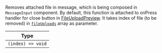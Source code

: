 Removes attached file in message, which is being composed in `MessageInput` component. By default, this function is attached to onPress handler for close button in [FileUploadPreview](../core-components/channel#fileuploadpreview).
It takes index of file (to be removed) in [`fileUploads`](../../contexts/message-input-context#fileuploads) array as parameter.

| Type |
| - |
| `(index) => void` |
